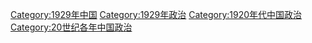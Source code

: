 [[Category:1929年中国|Category:1929年中国]]
[[Category:1929年政治|Category:1929年政治]]
[[Category:1920年代中国政治|Category:1920年代中国政治]]
[[Category:20世纪各年中国政治|Category:20世纪各年中国政治]]